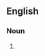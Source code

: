 {{also|back road}}
==English==

===Noun===
{{en-noun}}

# {{alternative spelling of|back road|lang=en}}
